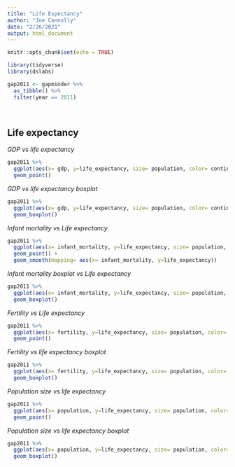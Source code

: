 ```yaml
---
title: "Life Expectancy"
author: "Joe Connolly"
date: "2/26/2021"
output: html_document
---
```


```r
knitr::opts_chunk$set(echo = TRUE)
```

```r
library(tidyverse)
library(dslabs)
```

```r
gap2011 <- gapminder %>% 
  as_tibble() %>% 
  filter(year == 2011)
```

<br>

## Life expectancy

*GDP vs life expectancy*

```r
gap2011 %>%
  ggplot(aes(x= gdp, y=life_expectancy, size= population, color= continent)) +
  geom_point()
```

*GDP vs life expectancy boxplot*

```r
gap2011 %>%
  ggplot(aes(x= gdp, y=life_expectancy, size= population, color= continent)) +
  geom_boxplot()
```

*Infant mortality vs Life expectancy*

```r
gap2011 %>%
  ggplot(aes(x= infant_mortality, y=life_expectancy, size= population, color= continent)) +
  geom_point() +
  geom_smooth(mapping= aes(x= infant_mortality, y=life_expectancy))
```

*Infant mortality boxplot vs Life expectancy*

```r
gap2011 %>%
  ggplot(aes(x= infant_mortality, y=life_expectancy, size= population, color= continent)) +
  geom_boxplot()
```


*Fertility vs Life expectancy*

```r
gap2011 %>%
  ggplot(aes(x= fertility, y=life_expectancy, size= population, color= continent)) +
  geom_point()
```

*Fertility vs life expectancy boxplot*

```r
gap2011 %>%
  ggplot(aes(x= fertility, y=life_expectancy, size= population, color= continent)) +
  geom_boxplot()
```


*Population size vs life expectancy*

```r
gap2011 %>%
  ggplot(aes(x= population, y=life_expectancy, size= population, color= continent)) +
  geom_point()
```

*Population size vs life expectancy boxplot*

```r
gap2011 %>%
  ggplot(aes(x= population, y=life_expectancy, size= population, color= continent)) +
  geom_boxplot()
```
